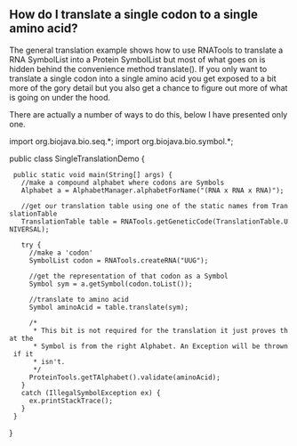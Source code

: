 == How do I translate a single codon to a single amino acid? ==

The general translation example shows how to use RNATools to translate a RNA SymbolList into a Protein SymbolList but most of what goes on is hidden behind the convenience method translate(). If you only want to translate a single codon into a single amino acid you get exposed to a bit more of the gory detail but you also get a chance to figure out more of what is going on under the hood.

There are actually a number of ways to do this, below I have presented only one.

<java>
import org.biojava.bio.seq.*;
import org.biojava.bio.symbol.*;

public class SingleTranslationDemo {
  public static void main(String[] args) {
    //make a compound alphabet where codons are Symbols
    Alphabet a = AlphabetManager.alphabetForName("(RNA x RNA x RNA)");

    //get our translation table using one of the static names from TranslationTable
    TranslationTable table = RNATools.getGeneticCode(TranslationTable.UNIVERSAL);

    try {
      //make a 'codon'
      SymbolList codon = RNATools.createRNA("UUG");


      //get the representation of that codon as a Symbol
      Symbol sym = a.getSymbol(codon.toList());

      //translate to amino acid
      Symbol aminoAcid = table.translate(sym);

      /*
       * This bit is not required for the translation it just proves that the
       * Symbol is from the right Alphabet. An Exception will be thrown if it
       * isn't.
       */
      ProteinTools.getTAlphabet().validate(aminoAcid);
    }
    catch (IllegalSymbolException ex) {
      ex.printStackTrace();
    }
  }
}
</java>